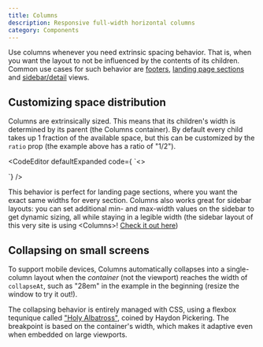 ```yaml
---
title: Columns
description: Responsive full-width horizontal columns
category: Components
---
```



Use columns whenever you need extrinsic spacing behavior. That is, when you want the layout to not be influenced by the contents of its children. Common use cases for such behavior are [footers](/examples/footer), [landing page sections](/examples/landing-page-section) and [sidebar/detail](/examples/sidebar-details) views.

## Customizing space distribution

Columns are extrinsically sized. This means that its children's width is determined by its parent (the Columns container). By default every child takes up 1 fraction of the available space, but this can be customized by the `ratio` prop (the example above has a ratio of "1/2").

<CodeEditor
  defaultExpanded
  code={
`<>
<Columns ratio='1/3/1'>
  <Box />
  <Box />
  <Box />
</Columns>

<Columns ratio='1/2'>
  <Box />
  <Box />
</Columns>
</>`}
/>

This behavior is perfect for landing page sections, where you want the exact same widths for every section. Columns also works great for sidebar layouts: you can set additional min- and max-width values on the sidebar to get dynamic sizing, all while staying in a legible width (the sidebar layout of this very site is using \<Columns>! [Check it out here](https://github.com/christiankaindl/LYTS-website/blob/main/components/SidebarLayout/SidebarLayout.tsx))

## Collapsing on small screens

To support mobile devices, Columns automatically collapses into a single-column layout when the *container* (not the viewport) reaches the width of `collapseAt`, such as "28em" in the example in the beginning (resize the window to try it out!).

The collapsing behavior is entirely managed with CSS, using a flexbox tequnique called ["Holy Albatross"](https://heydonworks.com/article/the-flexbox-holy-albatross-reincarnated/), coined by Haydon Pickering. The breakpoint is based on the container's width, which makes it adaptive even when embedded on large viewports.
